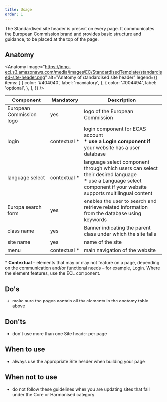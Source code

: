 ```yaml
---
title: Usage
order: 1
---
```



<Paragraph size="lead">
  The Standardised site header is present on every page. It communicates the
  European Commission brand and provides basic structure and guidance, to be
  placed at the top of the page.
</Paragraph>

## Anatomy

<Anatomy
  image="https://inno-ecl.s3.amazonaws.com/media/images/EC/StandardisedTemplate/standardised-site-header.png"
  alt="Anatomy of standardised site header"
  legend={{
    items: [
      {
        color: '#404040',
        label: 'mandatory',
      },
      {
        color: '#004494',
        label: 'optional',
      },
    ],
  }}
/>

| Component                                                                               | Mandatory          | Description                                                                                                                                                           |
| --------------------------------------------------------------------------------------- | ------------------ | --------------------------------------------------------------------------------------------------------------------------------------------------------------------- |
| European Commission logo                                                                | yes                | logo of the European Commission                                                                                                                                       |
| login                                                                                   | contextual&nbsp;\* | login component for ECAS account<br /><strong>\* use a Login component if</strong> your website has a user database                                                   |
| language select                                                                         | contextual&nbsp;\* | language select component through which users can select their desired language<br />\* use a Language select component if your website supports multilingual content |
| <Link to="/ec/components/forms/search-form/usage/" standalone>Europa search form</Link> | yes                | enables the user to search and retrieve related information from the database using keywords                                                                          |
| class name                                                                              | yes                | Banner indicating the parent class under which the site falls                                                                                                         |
| site name                                                                               | yes                | name of the site                                                                                                                                                      |
| <Link to="/ec/components/navigation/menu/usage/" standalone>menu</Link>                 | contextual&nbsp;\* | main navigation of the website                                                                                                                                        |

<Paragraph size="s">
  * <strong>Contextual</strong> – elements that may or may not feature on a
  page, depending on the communication and/or functional needs – for example,
  Login. Where the element features, use the ECL component.
</Paragraph>

## Do's

- make sure the pages contain all the elements in the anatomy table above

## Don'ts

- don't use more than one Site header per page

## When to use

- always use the appropriate Site header when building your page

## When not to use

- do not follow these guidelines when you are updating sites that fall under the <Link to="/ec/core-template/">Core</Link> or <Link to="/ec/harmonised-templates/group1/">Harmonised</Link> category
